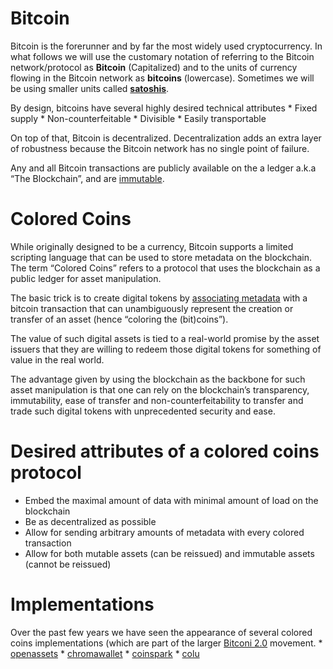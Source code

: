 = Bitcoin =

Bitcoin is the forerunner and by far the most widely used cryptocurrency. In what follows we will use the customary notation of referring to the Bitcoin network/protocol as '''Bitcoin''' (Capitalized) and to the units of currency flowing in the Bitcoin network as '''bitcoins''' (lowercase). Sometimes we will be using smaller units called '''[[notes-and-glossary#satoshis|satoshis]]'''.

By design, bitcoins have several highly desired technical attributes * Fixed supply * Non-counterfeitable * Divisible * Easily transportable

On top of that, Bitcoin is decentralized. Decentralization adds an extra layer of robustness because the Bitcoin network has no single point of failure.

Any and all Bitcoin transactions are publicly available on the a ledger a.k.a “The Blockchain”, and are [[notes-and-glossary#immutability|immutable]].

= Colored Coins =

While originally designed to be a currency, Bitcoin supports a limited scripting language that can be used to store metadata on the blockchain. The term “Colored Coins” refers to a protocol that uses the blockchain as a public ledger for asset manipulation.

The basic trick is to create digital tokens by [[storing-metadata|associating metadata]] with a bitcoin transaction that can unambiguously represent the creation or transfer of an asset (hence “coloring the (bit)coins”).

The value of such digital assets is tied to a real-world promise by the asset issuers that they are willing to redeem those digital tokens for something of value in the real world.

The advantage given by using the blockchain as the backbone for such asset manipulation is that one can rely on the blockchain’s transparency, immutability, ease of transfer and non-counterfeitability to transfer and trade such digital tokens with unprecedented security and ease.

= Desired attributes of a colored coins protocol =

* Embed the maximal amount of data with minimal amount of load on the blockchain
* Be as decentralized as possible
* Allow for sending arbitrary amounts of metadata with every colored transaction
* Allow for both mutable assets (can be reissued) and immutable assets (cannot be reissued)

= Implementations =

Over the past few years we have seen the appearance of several colored coins implementations (which are part of the larger [[bitcoin-2.0|Bitconi 2.0]] movement. * [https://www.coinprism.com/ openassets] * [http://chromawallet.com/ chromawallet] * [http://coinspark.org/ coinspark] * [http://www.colu.co colu]

